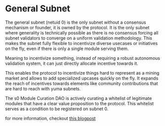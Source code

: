 # General Subnet 

The general subnet (netuid 0) is the only subnet without a consensus mechanism or founder, it is owned by the protocol. It is the only subnet where generality is technically possible as there is no consensus forcing all subnet validators to converge on a uniform validation methodology. This makes the subnet fully flexible to incentivize diverse usecases or initiatives on the fly, even if there is only a single module serving them. 

Meaning to incentivize something, instead of requiring a robust autonomous validation system, it can just directly allocate incentive towards it.

This enables the protocol to incentivize things hard to represent as a mining market and allows to add specialized upcases quickly on the fly. It expands the reach of incentives towards elements like community contributions that are hard to reach with yuma subnets.

The s0 Module Curation DAO is actively curating a whitelist of legitimate modules that have a clear value proposition to the protocol. This whitelist serves as a condition to be registered on subnet 0.


for more information, checkout [this blogpost](https://mirror.xyz/0xD80E194aBe2d8084fAecCFfd72877e63F5822Fc5/VkqlbOdskr6LKTWwrMlg_b9k_CcccJrNnQighG_E8tY)
